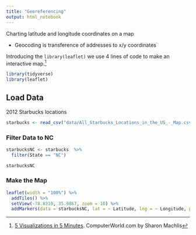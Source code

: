 ```yaml
---
title: "Georeferencing"
output: html_notebook
---
```


Charting latitude and longitude coordinates on a map

- Geocoding is transference of addresses to x/y coordinates

Introducing the `library(leaflet)` we use 4 lines of code to make an interactive map.^[[5 Visualizations in 5 Minutes](http://www.computerworld.com/article/2893271/business-intelligence/5-data-visualizations-in-5-minutes-each-in-5-lines-or-less-of-r.html). ComputerWorld.com by Sharon Machlis]


```r
library(tidyverse)
library(leaflet)
```

## Load Data

2012 Starbucks locations

```r
starbucks <- read_csv("data/All_Starbucks_Locations_in_the_US_-_Map.csv")
```

### Filter Data to NC
```r
starbucksNC <- starbucks  %>% 
  filter(State == "NC")

starbucksNC
```

### Make the Map

```r
leaflet(width = "100%") %>% 
  addTiles() %>% 
  setView(-78.8310, 35.9867, zoom = 10) %>% 
  addMarkers(data = starbucksNC, lat = ~ Latitude, lng = ~ Longitude, popup = starbucksNC$Name)
```


